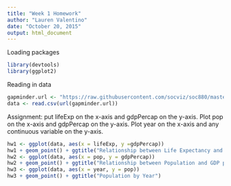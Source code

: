 ```yaml
---
title: "Week 1 Homework"
author: "Lauren Valentino"
date: "October 20, 2015"
output: html_document
---
```


Loading packages

```r
library(devtools)
library(ggplot2)
```

Reading in data

```r
gapminder.url <- "https://raw.githubusercontent.com/socviz/soc880/master/data/gapminder.csv"
data <- read.csv(url(gapminder.url))
```

Assignment: put lifeExp on the x-axis and gdpPercap on the y-axis. Plot pop on the x-axis and gdpPercap on the y-axis. Plot year on the x-axis and any continuous variable on the y-axis.

```r
hw1 <- ggplot(data, aes(x = lifeExp, y =gdpPercap))
hw1 + geom_point() + ggtitle("Relationship between Life Expectancy and GDP per Capita")
hw2 <- ggplot(data, aes(x = pop, y = gdpPercap))
hw2 + geom_point() + ggtitle("Relationship between Population and GDP per Capita")
hw3 <- ggplot(data, aes(x = year, y = pop))
hw3 + geom_point() + ggtitle("Population by Year")
```

